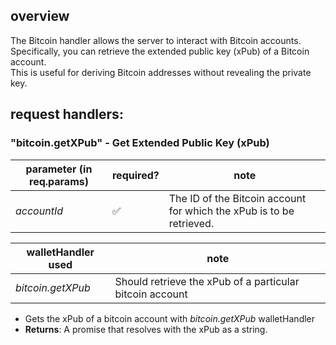 ## overview

The Bitcoin handler allows the server to interact with Bitcoin accounts.  
Specifically, you can retrieve the extended public key (xPub) of a Bitcoin account.  
This is useful for deriving Bitcoin addresses without revealing the private key.

## request handlers:

### "bitcoin.getXPub" - Get Extended Public Key (xPub)

| parameter (in req.params) | required? | note                                                                 |
| ------------------------- | --------- | -------------------------------------------------------------------- |
| _accountId_               | ✅        | The ID of the Bitcoin account for which the xPub is to be retrieved. |

| walletHandler used | note                                                     |
| ------------------ | -------------------------------------------------------- |
| _bitcoin.getXPub_  | Should retrieve the xPub of a particular bitcoin account |

- Gets the xPub of a bitcoin account with _bitcoin.getXPub_ walletHandler
- **Returns**: A promise that resolves with the xPub as a string.
